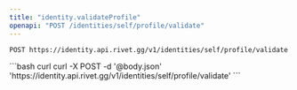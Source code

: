 ```yaml
---
title: "identity.validateProfile"
openapi: "POST /identities/self/profile/validate"
---
```


```
POST https://identity.api.rivet.gg/v1/identities/self/profile/validate
```


<RequestExample>
```bash curl
curl -X POST -d '@body.json' 'https://identity.api.rivet.gg/v1/identities/self/profile/validate'
```
</RequestExample>
